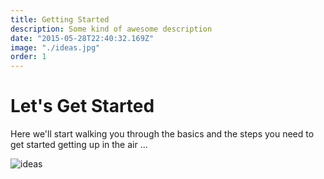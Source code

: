 ```yaml
---
title: Getting Started
description: Some kind of awesome description
date: "2015-05-28T22:40:32.169Z"
image: "./ideas.jpg"
order: 1
---
```

# Let's Get Started

Here we'll start walking you through the basics and the steps you need to get started getting up in the air ...

![ideas](./ideas.jpg)
